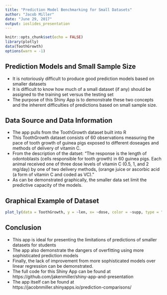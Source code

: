 ```yaml
---
title: "Prediction Model Benchmarking for Small Datasets"
author: "Jacob Miller"
date: "June 29, 2017"
output: ioslides_presentation
---
```


```r
knitr::opts_chunk$set(echo = FALSE)
library(plotly)
data(ToothGrowth)
options(warn = -1)
```


## Prediction Models and Small Sample Size

- It is notoriously difficult to produce good prediction models based on smaller datasets
- It is difficult to know how much of a small dataset (if any) should be assigned to the training set versus the testing set
- The purpose of this Shiny App is to demonstrate these two concepts and the inherent difficulties of predictions based on small sample size.

## Data Source and Data Information

- The app pulls from the ToothGrowth dataset built into R
- This ToothGrowth dataset consists of 60 observations measuring the pace of tooth growth of guinea pigs exposed to different doseages and methods of delivery of vitamin C.
- From the description of the datset: "The response is the length of odontoblasts (cells responsible for tooth growth) in 60 guinea pigs. Each animal received one of three dose levels of vitamin C (0.5, 1, and 2 mg/day) by one of two delivery methods, (orange juice or ascorbic acid (a form of vitamin C and coded as VC)."
- As can be demonstrated graphically, the smaller data set limit the predictive capacity of the models.

## Graphical Example of Dataset
```r
plot_ly(data = ToothGrowth, y = ~len, x= ~dose, color = ~supp, type = "box")
```

## Conclusion

- This app is ideal for presenting the limitations of predictions of smaller datasets for students
- The app also demonstrate the dangers of overfitting using more sophisticated prediction models 
- Finally, the lack of improvement from more sophisticated models over linear regression can be demonstrated.
- The full code for this Shiny App can be found at https://github.com/jakenmiller/shiny-app-and-presentation
- The app itself can be found at https://jacobnmiller.shinyapps.io/prediction-comparisons/
